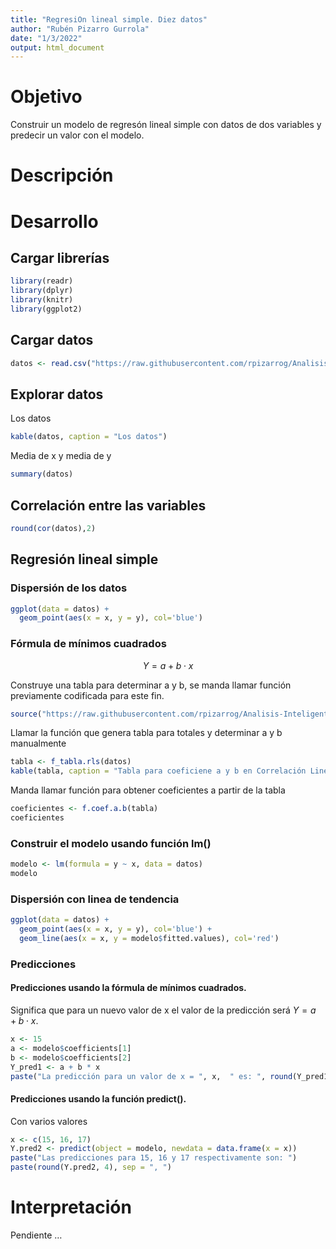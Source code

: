 ---
title: "RegresiOn lineal simple. Diez datos"
author: "Rubén Pizarro Gurrola"
date: "1/3/2022"
output: html_document
---

# Objetivo

Construir un modelo de regresón lineal simple con datos de dos variables y predecir un valor con el modelo.

# Descripción 

# Desarrollo

## Cargar librerías
```{r message=FALSE, warning=FALSE}
library(readr)
library(dplyr)
library(knitr)
library(ggplot2)
```

## Cargar datos
```{r}
datos <- read.csv("https://raw.githubusercontent.com/rpizarrog/Analisis-Inteligente-de-datos/main/datos/datos%20para%20regresion%20diez%20datos.csv")

```


## Explorar datos

Los datos
```{r}
kable(datos, caption = "Los datos")
```

Media de x y media de y


```{r}
summary(datos)

```

## Correlación entre las variables
```{r}
round(cor(datos),2)
```
## Regresión lineal simple

### Dispersión de los datos
```{r}
ggplot(data = datos) +
  geom_point(aes(x = x, y = y), col='blue')
```

### Fórmula de mínimos cuadrados
$$
Y = a + b \cdot x
$$

Construye una tabla para determinar a y b, se manda llamar función previamente codificada para este fin.
```{r}
source("https://raw.githubusercontent.com/rpizarrog/Analisis-Inteligente-de-datos/main/funciones/misfunciones.R")

```

Llamar la función que genera tabla para totales y determinar a y b manualmente
```{r}
tabla <- f_tabla.rls(datos)
kable(tabla, caption = "Tabla para coeficiene a y b en Correlación Lineal Simple")

```

Manda llamar función para obtener coeficientes a partir de la tabla
```{r}
coeficientes <- f.coef.a.b(tabla)
coeficientes
```


### Construir el modelo usando función lm()
```{r}
modelo <- lm(formula = y ~ x, data = datos)
modelo
```

### Dispersión con linea de tendencia
```{r}
ggplot(data = datos) +
  geom_point(aes(x = x, y = y), col='blue') +
  geom_line(aes(x = x, y = modelo$fitted.values), col='red')
```


### Predicciones

#### Predicciones usando la fórmula de mínimos cuadrados.

Significa que para un nuevo valor de x el valor de la predicción será $Y = a + b \cdot x$.


```{r}
x <- 15
a <- modelo$coefficients[1]
b <- modelo$coefficients[2]
Y_pred1 <- a + b * x
paste("La predicción para un valor de x = ", x,  " es: ", round(Y_pred1, 4))
```

#### Predicciones usando la función predict().

Con varios valores
```{r}
x <- c(15, 16, 17)
Y.pred2 <- predict(object = modelo, newdata = data.frame(x = x))
paste("Las predicciones para 15, 16 y 17 respectivamente son: ")
paste(round(Y.pred2, 4), sep = ", ")
```


# Interpretación

Pendiente ...


